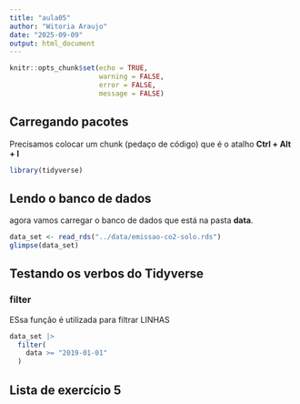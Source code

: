 ```yaml
---
title: "aula05"
author: "Witoria Araujo"
date: "2025-09-09"
output: html_document
---
```


```r
knitr::opts_chunk$set(echo = TRUE,
                      warning = FALSE,
                      error = FALSE,
                      message = FALSE)
```

## Carregando pacotes

Precisamos colocar um chunk (pedaço de código) que é o atalho **Ctrl + Alt + I** 

```r
library(tidyverse)
```

## Lendo o banco de dados

agora vamos carregar o banco de dados que está na pasta **data**.
```r
data_set <- read_rds("../data/emissao-co2-solo.rds")
glimpse(data_set)
```

## Testando os verbos do Tidyverse

### filter 

ESsa função é utilizada para filtrar LINHAS

```r
data_set |> 
  filter(
    data >= "2019-01-01"
  ) 
```

## Lista de exercício 5



